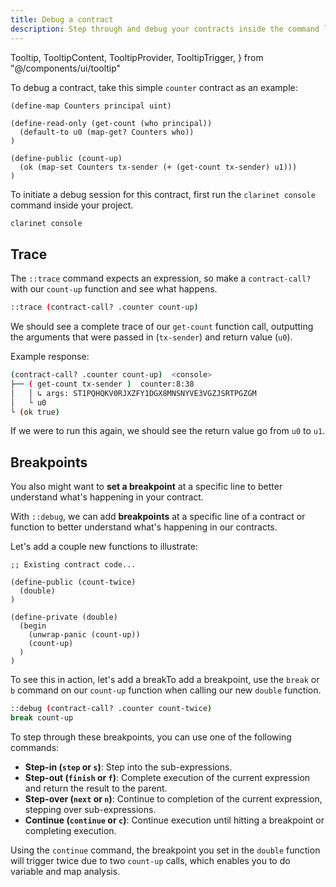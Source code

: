 ```yaml
---
title: Debug a contract
description: Step through and debug your contracts inside the command line.
---
```



  Tooltip,
  TooltipContent,
  TooltipProvider,
  TooltipTrigger,
} from "@/components/ui/tooltip"

To debug a contract, take this simple `counter` contract as an example:

```clarity
(define-map Counters principal uint)

(define-read-only (get-count (who principal))
  (default-to u0 (map-get? Counters who))
)

(define-public (count-up)
  (ok (map-set Counters tx-sender (+ (get-count tx-sender) u1)))
)
```

To initiate a debug session for this contract, first run the `clarinet console` command inside your project.

```bash title="Terminal"
clarinet console
```

## Trace

The `::trace` command expects an expression, so make a `contract-call?` with our `count-up` function and see what happens.

```bash title="Terminal"
::trace (contract-call? .counter count-up)
```

We should see a complete trace of our `get-count` function call, outputting the arguments that were passed in (`tx-sender`) and return value (`u0`).

Example response:
```bash
(contract-call? .counter count-up)  <console>
├── ( get-count tx-sender )  counter:8:38
│   │ ↳ args: ST1PQHQKV0RJXZFY1DGX8MNSNYVE3VGZJSRTPGZGM
│   └ u0
└ (ok true)
```

If we were to run this again, we should see the return value go from `u0` to `u1`.

## Breakpoints

You also might want to **set a breakpoint** at a specific line to better understand what's happening in your contract.

With `::debug`, we can add **breakpoints** at a specific line of a contract or function to better understand what's happening in our contracts.

Let's add a couple new functions to illustrate:

```clarity
;; Existing contract code...

(define-public (count-twice)
  (double)
)

(define-private (double)
  (begin
    (unwrap-panic (count-up))
    (count-up)
  )
)
```

To see this in action, let's add a <TooltipProvider inline><Tooltip><TooltipTrigger asChild><span className='cursor-default border-b border-dotted border-primary'>break</span></TooltipTrigger><TooltipContent>To add a breakpoint, use the `break` or `b` command</TooltipContent></Tooltip></TooltipProvider> on our `count-up` function when calling our new `double` function.

```bash title="Terminal"
::debug (contract-call? .counter count-twice)
break count-up
```

<Callout title="Breakpoint Commands">
To step through these breakpoints, you can use one of the following commands:

- **Step-in (`step` or `s`)**: Step into the sub-expressions.
- **Step-out (`finish` or `f`)**: Complete execution of the current expression and return the result to the parent.
- **Step-over (`next` or `n`)**: Continue to completion of the current expression, stepping over sub-expressions.
- **Continue (`continue` or `c`)**: Continue execution until hitting a breakpoint or completing execution.
</Callout>

Using the `continue` command, the breakpoint you set in the `double` function will trigger twice due to two `count-up` calls, which enables you to do variable and map analysis.